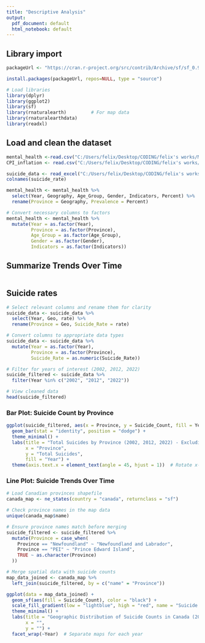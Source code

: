 ```yaml
---
title: "Descriptive Analysis"
output:
  pdf_document: default
  html_notebook: default
---
```

## Library import
```r
packageUrl <- "https://cran.r-project.org/src/contrib/Archive/sf/sf_0.9-0.tar.gz"

install.packages(packageUrl, repos=NULL, type = "source")
```

```r
# Load libraries
library(dplyr)
library(ggplot2)
library(sf)                   
library(rnaturalearth)         # For map data
library(rnaturalearthdata)
library(readxl)
```

## Load and clean the dataset
```r
mental_health <-read.csv("C:/Users/felix/Desktop/CODING/felix's works/Mental-Health-On-Suicide-Rates-Trend-Analysis-Prediction/datasets/processed/pivoted_filtered_mental_health.csv")
CPI_inflation <- read.csv("C:/Users/felix/Desktop/CODING/felix's works/Mental-Health-On-Suicide-Rates-Trend-Analysis-Prediction/datasets/processed/CPI_inflation.csv")

suicide_data <- read_excel("C:/Users/felix/Desktop/CODING/felix's works/Mental-Health-On-Suicide-Rates-Trend-Analysis-Prediction/datasets/processed/suicide rate.xlsx")
colnames(suicide_rate)
```

```r
mental_health <- mental_health %>%
  select(Year, Geography, Age_Group, Gender, Indicators, Percent) %>%
  rename(Province = Geography, Prevalence = Percent)

# Convert necessary columns to factors
mental_health <- mental_health %>%
  mutate(Year = as.factor(Year),
         Province = as.factor(Province),
         Age_Group = as.factor(Age_Group),
         Gender = as.factor(Gender),
         Indicators = as.factor(Indicators))

```

## Summarize Trends Over Time
```r

```

## Suicide rates
```r
# Select relevant columns and rename them for clarity
suicide_data <- suicide_data %>%
  select(Year, Geo, rate) %>%
  rename(Province = Geo, Suicide_Rate = rate)

# Convert columns to appropriate data types
suicide_data <- suicide_data %>%
  mutate(Year = as.factor(Year),
         Province = as.factor(Province),
         Suicide_Rate = as.numeric(Suicide_Rate))

# Filter for years of interest (2002, 2012, 2022)
suicide_filtered <- suicide_data %>%
  filter(Year %in% c("2002", "2012", "2022"))

# View cleaned data
head(suicide_filtered)

```
### Bar Plot: Suicide Count by Province
```r
ggplot(suicide_filtered, aes(x = Province, y = Suicide_Count, fill = Year)) +
  geom_bar(stat = "identity", position = "dodge") +
  theme_minimal() +
  labs(title = "Total Suicides by Province (2002, 2012, 2022) - Excluding Canada",
       x = "Province",
       y = "Total Suicides",
       fill = "Year") +
  theme(axis.text.x = element_text(angle = 45, hjust = 1))  # Rotate x-axis labels

```
### Line Plot: Suicide Trends Over Time
```r
# Load Canadian provinces shapefile
canada_map <- ne_states(country = "canada", returnclass = "sf")

# Check province names in the map data
unique(canada_map$name)

```

```r
# Ensure province names match before merging
suicide_filtered <- suicide_filtered %>%
  mutate(Province = case_when(
    Province == "Newfoundland" ~ "Newfoundland and Labrador",
    Province == "PEI" ~ "Prince Edward Island",
    TRUE ~ as.character(Province)
  ))

# Merge spatial data with suicide counts
map_data_joined <- canada_map %>%
  left_join(suicide_filtered, by = c("name" = "Province"))

```
```r
ggplot(data = map_data_joined) +
  geom_sf(aes(fill = Suicide_Count), color = "black") +
  scale_fill_gradient(low = "lightblue", high = "red", name = "Suicide Count") +
  theme_minimal() +
  labs(title = "Geographic Distribution of Suicide Counts in Canada (2002-2022)",
       x = "",
       y = "") +
  facet_wrap(~Year)  # Separate maps for each year

```

